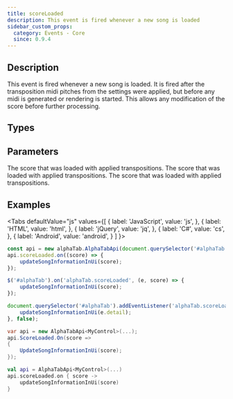 ```yaml
---
title: scoreLoaded
description: This event is fired whenever a new song is loaded
sidebar_custom_props:
  category: Events - Core
  since: 0.9.4
---
```


<SinceBadge since="0.9.4" />



## Description
This event is fired whenever a new song is loaded. It is fired after the transposition midi pitches from the settings were applied, but before any midi is generated or rendering is started. 
This allows any modification of the score before further processing. 

<EventDescription metadata={metadata} />

## Types

<TypeTable>
    <TypeRow type="js" name="function(score)" />    
    <TypeRow type="net" name="Action<AlphaTab.Model.Score>" />    
    <TypeRow type="android" name="(score: AlphaTab.Model.Score) : Unit" />    
</TypeTable>

## Parameters

<ParameterTable>
    <ParameterRow platform="js" name="score" type="alphaTab.model.Score">
        The score that was loaded with applied transpositions. 
    </ParameterRow>
    <ParameterRow platform="net" name="score" type="AlphaTab.Model.Score">
        The score that was loaded with applied transpositions. 
    </ParameterRow>
    <ParameterRow platform="android" name="score" type="alphaTab.model.Score">
        The score that was loaded with applied transpositions. 
    </ParameterRow>
</ParameterTable>

## Examples

<Tabs
  defaultValue="js"
  values={[
    { label: 'JavaScript', value: 'js', },
    { label: 'HTML', value: 'html', },
    { label: 'jQuery', value: 'jq', },
    { label: 'C#', value: 'cs', },
    { label: 'Android', value: 'android', }
  ]
}>
<TabItem value="js">

```js
const api = new alphaTab.AlphaTabApi(document.querySelector('#alphaTab'));
api.scoreLoaded.on((score) => {
    updateSongInformationInUi(score);
});
```

</TabItem>
<TabItem value="jq">

```js
$('#alphaTab').on('alphaTab.scoreLoaded', (e, score) => {
    updateSongInformationInUi(score);
});
```

</TabItem>
<TabItem value="html">

```js
document.querySelector('#alphaTab').addEventListener('alphaTab.scoreLoaded', (e) => {
    updateSongInformationInUi(e.detail);
}, false);
```

</TabItem>
<TabItem value="cs">

```cs
var api = new AlphaTabApi<MyControl>(...);
api.ScoreLoaded.On(score => 
{
    UpdateSongInformationInUi(score);
});
```

</TabItem>
<TabItem value="android">

```kotlin
val api = AlphaTabApi<MyControl>(...)
api.scoreLoaded.on { score ->
    updateSongInformationInUi(score)
}
```

</TabItem>
</Tabs>
